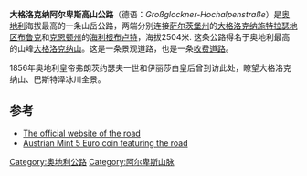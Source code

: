 {{Infobox mountain pass
| name = 大格洛克纳阿尔卑斯高山公路
| photo = Grossglockner road.jpg
| photo_caption = 
| coordinates = {{Coord|47|05|00|N|12|50|34|E|region:AT|display=it}}
| location = {{AUT}}
| range = [[高地陶恩山脉|高地陶恩山脉]]
| topo = 
}}
'''大格洛克纳阿尔卑斯高山公路'''（德语：''Großglockner-Hochalpenstraße''）是[[奥地利|奥地利]]海拔最高的一条山岳公路，两端分别连接[[萨尔茨堡州|萨尔茨堡州]]的[[大格洛克纳施特拉瑟地区布鲁克|大格洛克纳施特拉瑟地区布鲁克]]和[[克恩顿州|克恩顿州]]的[[海利根布卢特|海利根布卢特]]，海拔2504米. 这条公路得名于奥地利最高的山峰[[大格洛克纳山|大格洛克纳山]]。这是一条景观道路，也是一条[[收费道路|收费道路]]。

1856年奥地利皇帝弗朗茨约瑟夫一世和伊丽莎白皇后曾到访此处，瞭望大格洛克纳山、巴斯特泽冰川全景。

==参考==
{{reflist}}
* [https://web.archive.org/web/20081019220459/http://en.grossglockner.at/ The official website of the road]
* [http://news.coinupdate.com/grossglockner-high-alpine-road-euro-silver-coin-0404/ Austrian Mint 5 Euro coin featuring the road]{{Wayback|url=http://news.coinupdate.com/grossglockner-high-alpine-road-euro-silver-coin-0404/ |date=20140512232451 }}

[[Category:奥地利公路|Category:奥地利公路]]
[[Category:阿尔卑斯山脉|Category:阿尔卑斯山脉]]